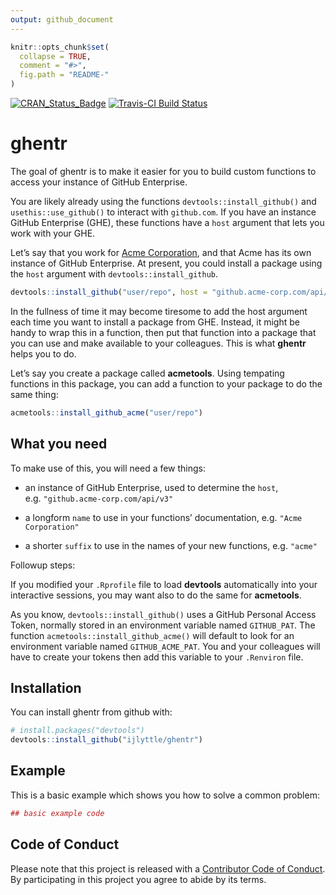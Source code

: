 ```yaml
---
output: github_document
---
```


<!-- README.md is generated from README.Rmd. Please edit that file -->

```r
knitr::opts_chunk$set(
  collapse = TRUE,
  comment = "#>",
  fig.path = "README-"
)
```

[![CRAN_Status_Badge](https://www.r-pkg.org/badges/version/ghentr)](https://cran.r-project.org/package=ghentr)
[![Travis-CI Build Status](https://travis-ci.org/ijlyttle/ghentr.svg?branch=master)](https://travis-ci.org/ijlyttle/ghentr)

# ghentr

The goal of ghentr is to make it easier for you to build custom functions to access your instance of GitHub Enterprise.

You are likely already using the functions `devtools::install_github()` and `usethis::use_github()` to interact with `github.com`. If you have an instance GitHub Enterprise (GHE), these functions have a `host` argument that lets you work with your GHE.

Let's say that you work for [Acme Corporation](https://en.wikipedia.org/wiki/Acme_Corporation), and that Acme has its own instance of GitHub Enterprise. At present, you could install a package using the `host` argument with `devtools::install_github`.

```r
devtools::install_github("user/repo", host = "github.acme-corp.com/api/v3")
```

In the fullness of time it may become tiresome to add the host argument each time you want to install a package from GHE. Instead, it might be handy to wrap this in a function, then put that function into a package that you can use and make available to your colleagues. This is what **ghentr** helps you to do. 

Let's say you create a package called **acmetools**. Using tempating functions in this package, you can add a function to your package to do the same thing:

```r
acmetools::install_github_acme("user/repo")
```

## What you need

To make use of this, you will need a few things:

- an instance of GitHub Enterprise, used to determine the `host`, e.g. `"github.acme-corp.com/api/v3"`

- a longform `name` to use in your functions' documentation, e.g. `"Acme Corporation"`

- a shorter `suffix` to use in the names of your new functions, e.g. `"acme"`

Followup steps:

If you modified your `.Rprofile` file to load **devtools** automatically into your interactive sessions, you may want also to do the same for **acmetools**. 

As you know, `devtools::install_github()` uses a GitHub Personal Access Token, normally stored in an environment variable named `GITHUB_PAT`. The function `acmetools::install_github_acme()` will default to look for an environment variable named `GITHUB_ACME_PAT`. You and your colleagues will have to create your tokens then add this variable to your `.Renviron` file.

## Installation

You can install ghentr from github with:

```r
# install.packages("devtools")
devtools::install_github("ijlyttle/ghentr")
```

## Example

This is a basic example which shows you how to solve a common problem:

```r
## basic example code
```

## Code of Conduct

Please note that this project is released with a [Contributor Code of Conduct](CONDUCT.md). By participating in this project you agree to abide by its terms.
